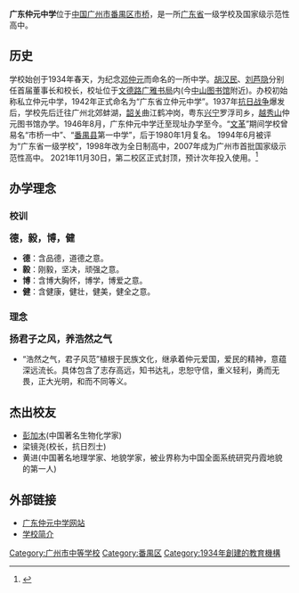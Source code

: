 {{Infobox School
| name = 广东仲元中学<br><small>Guangdong Zhongyuan High School</small>
| other_name = 
| logo = 
| image = [[File:Guangdong_Zhongyuan_High_School_Badge.png|200px]]
| motto = 德、毅、博、健
| established = 1934年
| type = 国家级示范性高中<br>全国百强中学<br>[[广东省|广东省]]一级重点中学
| religion = 
| affiliation = 
| district = 
| grades = 
| president = 
| principal = 谭小华
| dean = 
| college = 
| house = 
| sc =
| cs =  
| faculty = 200人
| staff = 
| students = 3500餘人
| magazine = 
| address ={{CHN}}[[广东省|广东省]][[广州市|广州市]][[番禺区|番禺区]][[市桥|市桥]]西涌大街2号
| tel =  +862084883183 
| fax = 
| mail = 
| website = http://www.gdzyzx.cn
}}

'''广东仲元中学'''位于[[中国|中国]][[广州市|广州市]][[番禺区|番禺区]][[市桥|市桥]]，是一所[[广东省|广东省]]一级学校及国家级示范性高中。

== 历史==

学校始创于1934年春天，为纪念[[邓仲元|邓仲元]]而命名的一所中学。[[胡汉民|胡汉民]]、[[刘芦隐|刘芦隐]]分别任首届董事长和校长，校址位于[[文德路|文德路]][[广雅书局|广雅书局]]内(今[[中山图书馆|中山图书馆]]附近)。办校初始称私立仲元中学，1942年正式命名为“广东省立仲元中学”。1937年[[抗日战争|抗日战争]]爆发后，学校先后迁往广州北郊蚌湖，[[韶关|韶关]]曲江鹤冲岗，粤东[[兴宁市|兴宁]]罗浮司乡，[[越秀山|越秀山]]仲元图书馆办学。1946年8月，广东仲元中学迁至现址办学至今。“[[文革|文革]]”期间学校曾易名“市桥一中”、“[[番禺县|番禺县]]第一中学”，后于1980年1月复名。
1994年6月被评为“广东省一级学校”，1998年改为全日制高中，2007年成为广州市首批国家级示范性高中。<nowiki></nowiki>
2021年11月30日，第二校区正式封顶，预计次年投入使用。<ref>{{cite web |url= http://www.panyu.gov.cn/gzpyjy/gkmlpt/content/7/7943/mpost_7943376.html#1331|title=广东仲元中学第二校区工程正式封顶}}</ref>

== 办学理念 ==
=== 校训===

<span style="font-size:larger;">'''德，毅，博，健'''</span>

*'''德'''：含品德，道德之意。
*'''毅'''：刚毅，坚决，顽强之意。
*'''博'''：含博大胸怀，博学，博爱之意。
*'''健'''：含健康，健壮，健美，健全之意。


=== 理念===


<span style="font-size:larger;">'''扬君子之风，养浩然之气'''</span>

*“浩然之气，君子风范”植根于民族文化，继承着仲元爱国，爱民的精神，意蕴深远流长。具体包含了志存高远，知书达礼，忠恕守信，重义轻利，勇而无畏，正大光明，和而不同等义。

== 杰出校友 ==
*[[彭加木|彭加木]](中国著名生物化学家)
*梁镜尧(校长，抗日烈士)
*黄进(中国著名地理学家、地貌学家，被业界称为中国全面系统研究丹霞地貌的第一人)

== 外部链接 ==
*[https://web.archive.org/web/20110210161342/http://www.gdzyzx.cn/ 广东仲元中学网站]
*[http://www.gzzkzx.com.cn/school/13101/ 学校简介] {{Wayback|url=http://www.gzzkzx.com.cn/school/13101/ |date=20130913215250 }}

[[Category:广州市中等学校|Category:广州市中等学校]]
[[Category:番禺区|Category:番禺区]]
[[Category:1934年創建的教育機構|Category:1934年創建的教育機構]]